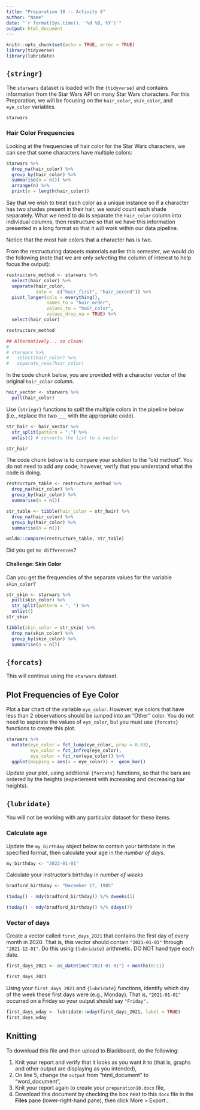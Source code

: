 ```yaml
---
title: "Preparation 10 -- Activity 8"
author: "Name"
date: "`r format(Sys.time(), '%d %B, %Y')`"
output: html_document
---
```


```r
knitr::opts_chunk$set(echo = TRUE, error = TRUE)
library(tidyverse)
library(lubridate)
```

## `{stringr}`

The `starwars` dataset is loaded with the `{tidyverse}` and contains information from the Star Wars API on many Star Wars characters.
For this Preparation, we will be focusing on the `hair_color`, `skin_color`, and `eye_color` variables.

```r
starwars
```

### Hair Color Frequencies

Looking at the frequencies of hair color for the Star Wars characters, we can see that some characters have multiple colors:

```r
starwars %>% 
  drop_na(hair_color) %>% 
  group_by(hair_color) %>% 
  summarise(n = n()) %>% 
  arrange(n) %>% 
  print(n = length(hair_color))
```

Say that we wish to treat each color as a unique instance so if a character has two shades present in their hair, we would count each shade separately.
What we need to do is separate the `hair_color` column into individual columns, then restructure so that we have this information presented in a long format so that it will work within our data pipeline.

Notice that the most hair colors that a character has is two.

From the restructuring datasets materials earlier this semester, we would do the following (note that we are only *select*ing the column of interest to help focus the output):

```r
restructure_method <- starwars %>% 
  select(hair_color) %>% 
  separate(hair_color, 
           into =  c("hair_first", "hair_second")) %>% 
  pivot_longer(cols = everything(), 
               names_to = "hair_order", 
               values_to = "hair_color", 
               values_drop_na = TRUE) %>% 
  select(hair_color)

restructure_method

## Alternatively... so clean!
#
# starwars %>% 
#   select(hair_color) %>% 
#   separate_rows(hair_color)
```

In the code chunk below, you are provided with a character vector of the original `hair_color` column.

```r
hair_vector <- starwars %>% 
  pull(hair_color)
```

Use `{stringr}` functions to *split* the multiple colors in the pipeline below (i.e., replace the two `___` with the appropriate code).

```r
str_hair <- hair_vector %>% 
  str_split(pattern = ",") %>%  
  unlist() # converts the list to a vector

str_hair
```

The code chunk below is to compare your solution to the "old method".
You do not need to add any code; however, verify that you understand what the code is doing.

```r
restructure_table <- restructure_method %>% 
  drop_na(hair_color) %>% 
  group_by(hair_color) %>% 
  summarise(n = n())

str_table <- tibble(hair_color = str_hair) %>% 
  drop_na(hair_color) %>% 
  group_by(hair_color) %>% 
  summarise(n = n())

waldo::compare(restructure_table, str_table)
```

Did you get `No differences`?

#### Challenge: Skin Color

Can you get the frequencies of the separate values for the variable `skin_color`?

```r
str_skin <- starwars %>% 
  pull(skin_color) %>% 
  str_split(pattern = ", ") %>%  
  unlist()
str_skin
```
```r
tibble(skin_color = str_skin) %>% 
  drop_na(skin_color) %>% 
  group_by(skin_color) %>% 
  summarise(n = n())

```

## `{forcats}`

This will continue using the `starwars` dataset.

## Plot Frequencies of Eye Color

Plot a bar chart of the variable `eye_color`.
However, eye colors that have less than 2 observations should be *lump*ed into an "Other" color.
You do not need to separate the values of `eye_color`, but you must use `{forcats}` functions to create this plot.

```r
starwars %>% 
  mutate(eye_color = fct_lump(eye_color, prop = 0.03), 
         eye_color = fct_infreq(eye_color),            
         eye_color = fct_rev(eye_color)) %>%          
  ggplot(mapping = aes(x = eye_color)) +  geom_bar()

```

Update your plot, using additional `{forcats}` functions, so that the bars are ordered by the heights (experiement with increasing and decreasing bar heights).

## `{lubridate}`

You will not be working with any particular dataset for these items.

### Calculate age

Update the `my_birthday` object below to contain your birthdate in the specified format, then calculate your age in the *number of days*.

```r
my_birthday <- "2022-01-01"

```

Calculate your instructor's birthday in *number of weeks*

```r
bradford_birthday <- "December 17, 1985"

```

```r
(today() - mdy(bradford_birthday)) %/% dweeks(1)

(today() - mdy(bradford_birthday)) %/% ddays(7)
```

### Vector of days

Create a vector called `first_days_2021` that contains the first day of every month in 2020.
That is, this vector should contain `"2021-01-01"` through `"2021-12-01"`.
Do this using `{lubridate}` arithmetic.
DO NOT hand type each date.

```r
first_days_2021 <- as_datetime("2021-01-01") + months(0:11)

first_days_2021

```

Using your `first_days_2021` and `{lubridate}` functions, identify which day of the week these first days were (e.g., Monday).
That is, `"2021-01-01"` occurred on a Friday so your output should say `"Friday".`

```r
first_days_wday <- lubridate::wday(first_days_2021, label = TRUE)
first_days_wday

```

## Knitting

To download this file and then upload to Blackboard, do the following:

1. Knit your report and verify that it looks as you want it to (that is, graphs and other output are displaying as you intended),
2. On line 5, change the `output` from "html_document" to "word_document",
3. Knit your report again to create your `preparation10.docx` file,
4. Download this document by checking the box next to this `docx` file in the **Files** pane (lower-right-hand pane), then click More > Export...